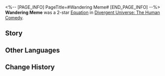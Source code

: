 <%-- [PAGE_INFO]
PageTitle=#Wandering Meme#
[END_PAGE_INFO] --%>
{{Removed|Equation}}
{{Equation Infobox
|period   = The Human Comedy
|rarity   = 2
|path1    = Remembrance*4
|path2    = Propagation*4
|effect   = Increases characters' Basic ATK DMG dealt by {{Color|h|200%}}. When using Basic ATK to launch an attack, enemies in the Weakness Broken state will be considered Frozen.
|mentions = 
}}
'''Wandering Meme''' was a 2-star [[Divergent Universe: The Human Comedy/Equations|Equation]] in [[Divergent Universe: The Human Comedy]].

==Story==
{{Description|There is a word that even the wealthiest merchants of Pier Point will happily drop into a joke to lighten the air. There is a story that spreads throughout the Aether Network, and hackers happily talk about it before spreading it far and wide throughout the universe.<br /><br />You cast aside your cumbersome body and compile all of your information into a meme. Whenever someone taps to play, a new copy of you is born in their language center. Their brain decodes modern slang and stores it in their data, where a new self takes root in their cognition. Like a worm attached onto words and jokes, it crawls along the trails of the Synesthesia Beacon towards the conscious being that accepted the infection.<br /><br />There is a meme that lurks within the fashionable, swims in the current of the popular, and silently becomes a parasite in the memories of humankind.}}
<!--
==Gameplay Notes==
* 
-->
==Other Languages==
{{Other Languages
|en   = Wandering Meme
|zhs  = 悠游模因
|zht  = 悠遊迷因
|ja   = {{Rubi|漂|ただよ}}うミーム
|ko   = 부유하는 밈
|es   = Meme errante
|fr   = Créature mémorielle errante
|ru   = Ходячий мем
|th   = ร่างจิตพเนจร
|vi   = Virus Meme Lang Thang
|de   = Gemächliches Mem
|id   = Wandering Meme
|pt   = Mimema Peregrino
}}

==Change History==
{{Change History|2.5}}
